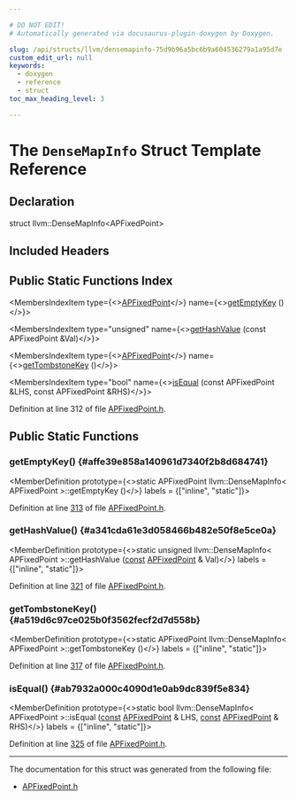 ```yaml
---

# DO NOT EDIT!
# Automatically generated via docusaurus-plugin-doxygen by Doxygen.

slug: /api/structs/llvm/densemapinfo-75d9b96a5bc6b9a604536279a1a95d7e
custom_edit_url: null
keywords:
  - doxygen
  - reference
  - struct
toc_max_heading_level: 3

---
```





# The `DenseMapInfo` Struct Template Reference

<DoxygenPage pluginConfig={pluginConfig}>



## Declaration

<CodeBlock>struct llvm::DenseMapInfo&lt;APFixedPoint&gt;</CodeBlock>

## Included Headers

<IncludesList>
<IncludesListItem
  filePath="llvm/ADT/APFixedPoint.h"
  permalink="/docs/api/files/include/include/llvm/include/llvm/adt/apfixedpoint-h"
  isLocal="true" />
</IncludesList>

## Public Static Functions Index

<MembersIndex>

<MembersIndexItem
  type={<><a href="/docs/api/classes/llvm/apfixedpoint">APFixedPoint</a></>}
  name={<><a href="#affe39e858a140961d7340f2b8d684741">getEmptyKey</a> ()</>}>
</MembersIndexItem>

<MembersIndexItem
  type="unsigned"
  name={<><a href="#a341cda61e3d058466b482e50f8e5ce0a">getHashValue</a> (const APFixedPoint &amp;Val)</>}>
</MembersIndexItem>

<MembersIndexItem
  type={<><a href="/docs/api/classes/llvm/apfixedpoint">APFixedPoint</a></>}
  name={<><a href="#a519d6c97ce025b0f3562fecf2d7d558b">getTombstoneKey</a> ()</>}>
</MembersIndexItem>

<MembersIndexItem
  type="bool"
  name={<><a href="#ab7932a000c4090d1e0ab9dc839f5e834">isEqual</a> (const APFixedPoint &amp;LHS, const APFixedPoint &amp;RHS)</>}>
</MembersIndexItem>

</MembersIndex>


Definition at line 312 of file <a href="/docs/api/files/include/include/llvm/include/llvm/adt/apfixedpoint-h">APFixedPoint.h</a>.

<SectionDefinition>

## Public Static Functions

### getEmptyKey() {#affe39e858a140961d7340f2b8d684741}

<MemberDefinition
  prototype={<>static APFixedPoint llvm::DenseMapInfo&lt; APFixedPoint &gt;::getEmptyKey ()</>}
  labels = {["inline", "static"]}>

Definition at line <a href="/docs/api/files/include/include/llvm/include/llvm/adt/apfixedpoint-h/#l00313">313</a> of file <a href="/docs/api/files/include/include/llvm/include/llvm/adt/apfixedpoint-h">APFixedPoint.h</a>.
</MemberDefinition>

### getHashValue() {#a341cda61e3d058466b482e50f8e5ce0a}

<MemberDefinition
  prototype={<>static unsigned llvm::DenseMapInfo&lt; APFixedPoint &gt;::getHashValue (<a href="/docs/api/files/lib/lib/target/lib/target/aarch64/aarch64promoteconstant-cpp/#a90f8350fecae261c25be85d38b451bff">const</a> <a href="/docs/api/classes/llvm/apfixedpoint">APFixedPoint</a> &amp; Val)</>}
  labels = {["inline", "static"]}>

Definition at line <a href="/docs/api/files/include/include/llvm/include/llvm/adt/apfixedpoint-h/#l00321">321</a> of file <a href="/docs/api/files/include/include/llvm/include/llvm/adt/apfixedpoint-h">APFixedPoint.h</a>.
</MemberDefinition>

### getTombstoneKey() {#a519d6c97ce025b0f3562fecf2d7d558b}

<MemberDefinition
  prototype={<>static APFixedPoint llvm::DenseMapInfo&lt; APFixedPoint &gt;::getTombstoneKey ()</>}
  labels = {["inline", "static"]}>

Definition at line <a href="/docs/api/files/include/include/llvm/include/llvm/adt/apfixedpoint-h/#l00317">317</a> of file <a href="/docs/api/files/include/include/llvm/include/llvm/adt/apfixedpoint-h">APFixedPoint.h</a>.
</MemberDefinition>

### isEqual() {#ab7932a000c4090d1e0ab9dc839f5e834}

<MemberDefinition
  prototype={<>static bool llvm::DenseMapInfo&lt; APFixedPoint &gt;::isEqual (<a href="/docs/api/files/lib/lib/target/lib/target/aarch64/aarch64promoteconstant-cpp/#a90f8350fecae261c25be85d38b451bff">const</a> <a href="/docs/api/classes/llvm/apfixedpoint">APFixedPoint</a> &amp; LHS, <a href="/docs/api/files/lib/lib/target/lib/target/aarch64/aarch64promoteconstant-cpp/#a90f8350fecae261c25be85d38b451bff">const</a> <a href="/docs/api/classes/llvm/apfixedpoint">APFixedPoint</a> &amp; RHS)</>}
  labels = {["inline", "static"]}>

Definition at line <a href="/docs/api/files/include/include/llvm/include/llvm/adt/apfixedpoint-h/#l00325">325</a> of file <a href="/docs/api/files/include/include/llvm/include/llvm/adt/apfixedpoint-h">APFixedPoint.h</a>.
</MemberDefinition>

</SectionDefinition>

<hr/>

The documentation for this struct was generated from the following file:

<ul>
<li><a href="/docs/api/files/include/include/llvm/include/llvm/adt/apfixedpoint-h">APFixedPoint.h</a></li>
</ul>

</DoxygenPage>

